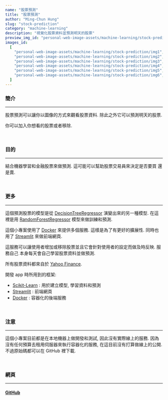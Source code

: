 ```yaml
---
name: "股票預測"
title: "股票預測"
author: "Ming-Chun Hung"
slug: "stock-prediction"
category: "machine-learning"
description: "視覺化股票資料並預測明天的股票"
preview_img_id: "personal-web-image-assets/machine-learning/stock-prediction/preview"
images_id:
  [
    "personal-web-image-assets/machine-learning/stock-prediction/img1",
    "personal-web-image-assets/machine-learning/stock-prediction/img2",
    "personal-web-image-assets/machine-learning/stock-prediction/img3",
    "personal-web-image-assets/machine-learning/stock-prediction/img4",
    "personal-web-image-assets/machine-learning/stock-prediction/img5",
    "personal-web-image-assets/machine-learning/stock-prediction/img6",
  ]
---
```


### 簡介

---

股票預測可以讓你以圖像的方式來觀看股票資料. 除此之外它可以預測明天的股票.

你可以加入你想看的股票或者移除.

<br />

### 目的

---

結合機器學習和金融股票來做預測. 這可能可以幫助股票交易員來決定是否要買
還是賣.

<br />

### 更多

---

這個預測股票的模型是從
[DecisionTreeRegressor](https://scikit-learn.org/stable/modules/generated/sklearn.tree.DecisionTreeRegressor.html)
演變出來的另一種模型. 在這裡是用
[RandomForestRegressor](https://scikit-learn.org/stable/modules/generated/sklearn.ensemble.RandomForestRegressor.html)
模型來做訓練和預測.

這個小專案使用了 [Docker](https://www.docker.com/)
來提供多個服務. 這樣是為了有更好的擴展性. 同時也用了 [Streamlit](https://streamlit.io/)
來做前端網頁.

這服務可以讓使用者增加或移除股票並且它會針對使用者的設定而做及時反映. 服務自己
本身每天會自己學習股票資料並做預測.

所有股票資料都來自於 [Yahoo Finance](https://finance.yahoo.com/).

開發 app 時所用到的框架:

- [Scikit-Learn](https://scikit-learn.org/stable/) : 用於建立模型, 學習資料和預測
- [Streamlit](https://streamlit.io/) : 前端網頁
- [Docker](https://www.docker.com/) : 容器化的後端服務

<br />

### 注意

---

這個小專案目前都是在本地機器上做開發和測試, 因此沒有實際線上的服務. 因為
沒有任何預算去租用伺服器來執行容器化的服務, 在這目前沒有打算做線上的公開.
不過原始碼都可以在 GitHub 裡下載.

<br />

### 網頁

---

#### [GitHub](https://github.com/NPMachineLearning/StockPrediction)

<br />
